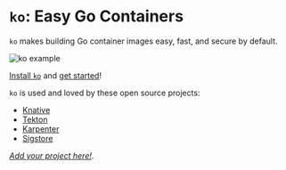 
# `ko`: Easy Go Containers

`ko` makes building Go container images easy, fast, and secure by default.

<Bleed>![ko example](../public/demo.png)</Bleed>

[Install `ko`](./install) and [get started](./get-started)!

`ko` is used and loved by these open source projects:

- [Knative](https://knative.dev)
- [Tekton](https://tekton.dev)
- [Karpenter](https://karpenter.sh)
- [Sigstore](https://sigstore.dev)

[_Add your project here!_](https://github.com/imjasonh/ko.build/edit/main/pages/index.mdx).